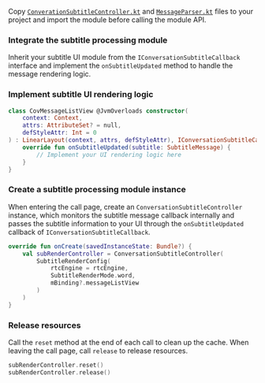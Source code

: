 <PlatformWrapper platform="android">

Copy [`ConverationSubtitleController.kt`](https://github.com/AgoraIO-Community/Conversational-AI-Demo/blob/main/Android/scenes/convoai/src/main/java/io/agora/scene/convoai/subRender/v2/ConversationSubtitleController.kt) and [`MessageParser.kt`](https://github.com/AgoraIO-Community/Conversational-AI-Demo/blob/main/Android/scenes/convoai/src/main/java/io/agora/scene/convoai/subRender/v2/MessageParser.kt) files to your project and import the module before calling the module API.

### Integrate the subtitle processing module

Inherit your subtitle UI module from the `IConversationSubtitleCallback` interface and implement the `onSubtitleUpdated` method to handle the message rendering logic.

### Implement subtitle UI rendering logic

```kotlin
class CovMessageListView @JvmOverloads constructor(
    context: Context,
    attrs: AttributeSet? = null,
    defStyleAttr: Int = 0
) : LinearLayout(context, attrs, defStyleAttr), IConversationSubtitleCallback {
    override fun onSubtitleUpdated(subtitle: SubtitleMessage) {
        // Implement your UI rendering logic here
    }
}
```

### Create a subtitle processing module instance

When entering the call page, create an `ConversationSubtitleController` instance, which monitors the subtitle message callback internally and passes the subtitle information to your UI through the `onSubtitleUpdated` callback of `IConversationSubtitleCallback`.

```kotlin
override fun onCreate(savedInstanceState: Bundle?) {
    val subRenderController = ConversationSubtitleController(
        SubtitleRenderConfig(
            rtcEngine = rtcEngine,
            SubtitleRenderMode.word,
            mBinding?.messageListView
        )
    )
}
```

### Release resources

Call the `reset` method at the end of each call to clean up the cache. When leaving the call page, call `release` to release resources.

```kotlin
subRenderController.reset()
subRenderController.release()
```

</PlatformWrapper>